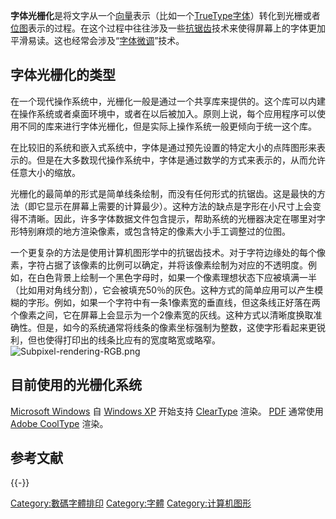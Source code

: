 {{NoteTA|G1=IT}}
'''字体光栅化'''是将文字从一个[[向量|向量]]表示（比如一个[[TrueType|TrueType]][[字体|字体]]）转化到光栅或者[[位图|位图]]表示的过程。在这个过程中往往涉及一些[[抗锯齿|抗锯齿]]技术来使得屏幕上的字体更加平滑易读。这也经常会涉及“[[字体微调|字体微调]]”技术。

==字体光栅化的类型==
<!-- 檔案不存在 [[Image:Textsamples.PNG|thumb]] -->
{{stack|[[File:Rasterization-simple.png|thumb]]
[[File:Rasterization-antialiasing-without-hinting-2.png|thumb]]
<!-- 檔案不存在 [[File:Rasterization-antialiasing.png|thumb]] ，可從英文維基百科取得 -->
[[File:Rasterization-subpixel-RGB.png|thumb]]}}

在一个现代操作系统中，光栅化一般是通过一个共享库来提供的。这个库可以内建在操作系统或者桌面环境中，或者在以后被加入。原则上说，每个应用程序可以使用不同的库来进行字体光栅化，但是实际上操作系统一般更倾向于统一这个库。

在比较旧的系统和嵌入式系统中，字体是通过预先设置的特定大小的点阵图形来表示的。但是在大多数现代操作系统中，字体是通过数学的方式来表示的，从而允许任意大小的缩放。

光栅化的最简单的形式是简单线条绘制，而没有任何形式的抗锯齿。这是最快的方法（即它显示在屏幕上需要的计算最少）。这种方法的缺点是字形在小尺寸上会变得不清晰。因此，许多字体数据文件包含提示，帮助系统的光栅器决定在哪里对字形特别麻烦的地方渲染像素，或包含特定的像素大小手工调整过的位图。

一个更复杂的方法是使用计算机图形学中的抗锯齿技术。对于字符边缘处的每个像素，字符占据了该像素的比例可以确定，并将该像素绘制为对应的不透明度。例如，在白色背景上绘制一个黑色字母时，如果一个像素理想状态下应被填满一半（比如用对角线分割），它会被填充50％的灰色。这种方式的简单应用可以产生模糊的字形。例如，如果一个字符中有一条1像素宽的垂直线，但这条线正好落在两个像素之间，它在屏幕上会显示为一个2像素宽的灰线。这种方式以清晰度换取准确性。但是，如今的系统通常将线条的像素坐标强制为整数，这使字形看起来更锐利，但也使得打印出的线条比应有的宽度略宽或略窄。
[[Image:Subpixel-rendering-RGB.png|thumb]]

== 目前使用的光栅化系统 ==
[[Microsoft_Windows|Microsoft Windows]] 自 [[Windows_XP|Windows XP]] 开始支持 [[ClearType|ClearType]] 渲染。
[[PDF|PDF]] 通常使用 [[CoolType|Adobe CoolType]] 渲染。

== 参考文献 ==
{{Reflist}}

{{-}}
{{印刷术语}}

[[Category:數碼字體排印|Category:數碼字體排印]]
[[Category:字體|Category:字體]]
[[Category:计算机图形|Category:计算机图形]]
